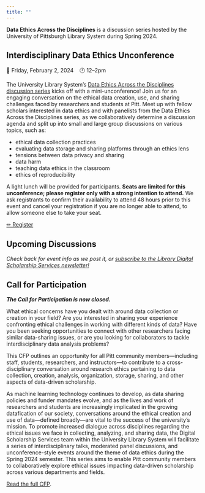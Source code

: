 ```yaml
---
title: ""
---
```


**Data Ethics Across the Disciplines** is a discussion series hosted by the University of Pittsburgh Library System during Spring 2024.

## Interdisciplinary Data Ethics Unconference

📅 Friday, February 2, 2024    🕛 12--2pm

The University Library System's [Data Ethics Across the Disciplines discussion series](https://dssatpitt.github.io/data-ethics-across-disciplines/) kicks off with a mini-unconference! Join us for an engaging conversation on the ethical data creation, use, and sharing challenges faced by researchers and students at Pitt. Meet up with fellow scholars interested in data ethics and with panelists from the Data Ethics Across the Disciplines series, as we collaboratively determine a discussion agenda and split up into small and large group discussions on various topics, such as:

-   ethical data collection practices
-   evaluating data storage and sharing platforms through an ethics lens
-   tensions between data privacy and sharing
-   data harm
-   teaching data ethics in the classroom
-   ethics of reproducibility

A light lunch will be provided for participants. **Seats are limited for this unconference; please register only with a strong intention to attend.** We ask registrants to confirm their availability to attend 48 hours prior to this event and cancel your registration if you are no longer able to attend, to allow someone else to take your seat.

[✏ Register](https://pitt.libcal.com/calendar/today/interdisciplinary-data-ethics-unconference)

## Upcoming Discussions

*Check back for event info as we post it, or [subscribe to the Library Digital Scholarship Services newsletter!](https://confirmsubscription.com/h/t/DF8BAC3FE84F3E2D)*

## Call for Participation

***The Call for Participation is now closed.***

What ethical concerns have you dealt with around data collection or creation in your field? Are you interested in sharing your experience confronting ethical challenges in working with different kinds of data? Have you been seeking opportunities to connect with other researchers facing similar data-sharing issues, or are you looking for collaborators to tackle interdisciplinary data analysis problems?

This CFP outlines an opportunity for all Pitt community members---including staff, students, researchers, and instructors---to contribute to a cross-disciplinary conversation around research ethics pertaining to data collection, creation, analysis, organization, storage, sharing, and other aspects of data-driven scholarship.

As machine learning technology continues to develop, as data sharing policies and funder mandates evolve, and as the lives and work of researchers and students are increasingly implicated in the growing datafication of our society, conversations around the ethical creation and use of data---defined broadly---are vital to the success of the university's mission. To promote increased dialogue across disciplines regarding the ethical issues we face in collecting, analyzing, and sharing data, the Digital Scholarship Services team within the University Library System will facilitate a series of interdisciplinary talks, moderated panel discussions, and unconference-style events around the theme of data ethics during the Spring 2024 semester. This series aims to enable Pitt community members to collaboratively explore ethical issues impacting data-driven scholarship across various departments and fields.

[Read the full CFP](https://pitt-my.sharepoint.com/:b:/g/personal/ras545_pitt_edu/ETwAdtwmo5lLos9wMleE49cBg1fSNNgXhvmu2fHLaOUc_A).

